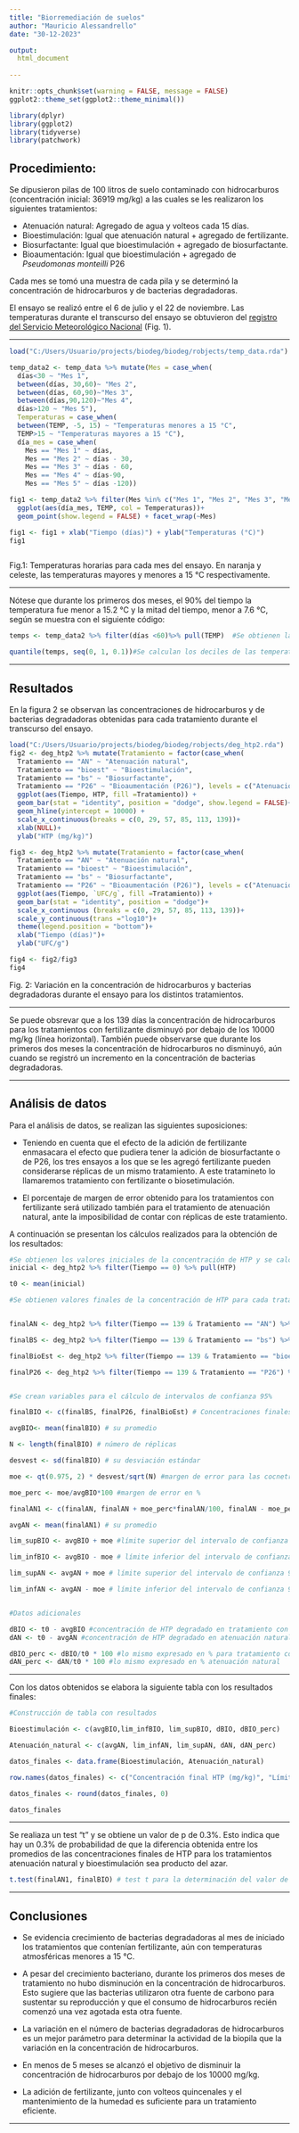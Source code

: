 ```yaml
---
title: "Biorremediación de suelos"
author: "Mauricio Alessandrello"
date: "30-12-2023"

output:
  html_document
    
---
```


```r
knitr::opts_chunk$set(warning = FALSE, message = FALSE)
ggplot2::theme_set(ggplot2::theme_minimal())

library(dplyr)
library(ggplot2)
library(tidyverse)
library(patchwork)
```



## Procedimiento:


Se dipusieron pilas de 100 litros de suelo contaminado con hidrocarburos (concentración inicial: 36919 mg/kg) a las cuales se les realizaron los siguientes tratamientos:  

* Atenuación natural: Agregado de agua y volteos cada 15 días.  
* Bioestimulación: Igual que atenuación natural + agregado de fertilizante.  
* Biosurfactante: Igual que bioestimulación + agregado de biosurfactante.  
* Bioaumentación: Igual que bioestimulación + agregado de *Pseudomonas monteilli* P26

Cada mes se tomó una muestra de cada pila y se determinó la concentración de hidrocarburos y de bacterias degradadoras.

El ensayo se realizó entre el 6 de julio y el 22 de noviembre. Las temperaturas durante el transcurso del ensayo se obtuvieron del [registro del Servicio Meteorológico Nacional](https://www.smn.gob.ar/descarga-de-datos) (Fig. 1).    

 

------------------------------------------------------------------------

```r

load("C:/Users/Usuario/projects/biodeg/biodeg/robjects/temp_data.rda")

temp_data2 <- temp_data %>% mutate(Mes = case_when(
  días<30 ~ "Mes 1", 
  between(días, 30,60)~ "Mes 2", 
  between(días, 60,90)~"Mes 3", 
  between(días,90,120)~"Mes 4",
  días>120 ~ "Mes 5"), 
  Temperaturas = case_when(
  between(TEMP, -5, 15) ~ "Temperaturas menores a 15 °C", 
  TEMP>15 ~ "Temperaturas mayores a 15 °C"),
  día_mes = case_when(
    Mes == "Mes 1" ~ días,
    Mes == "Mes 2" ~ días - 30,
    Mes == "Mes 3" ~ días - 60,
    Mes == "Mes 4" ~ días-90,
    Mes == "Mes 5" ~ días -120))

fig1 <- temp_data2 %>% filter(Mes %in% c("Mes 1", "Mes 2", "Mes 3", "Mes 4", "Mes 5")) %>%
  ggplot(aes(día_mes, TEMP, col = Temperaturas))+
  geom_point(show.legend = FALSE) + facet_wrap(~Mes)

fig1 <- fig1 + xlab("Tiempo (días)") + ylab("Temperaturas (°C)")
fig1



```

Fig.1: Temperaturas horarias para cada mes del ensayo. En naranja y celeste, las temperaturas mayores y menores a 15 °C 
respectivamente.  

---------------------------------------------------------------------------

Nótese que durante los primeros dos meses, el 90% del tiempo la temperatura fue menor a 15.2 °C y la mitad del tiempo, menor a 7.6 °C, según se muestra con el siguiente código: 

```r

temps <- temp_data2 %>% filter(días <60)%>% pull(TEMP)  #Se obtienen las temperaturas de los primeros 2 meses.

quantile(temps, seq(0, 1, 0.1))#Se calculan los deciles de las temperaturas de los primeros dos meses.
```



------------------------------------------------------------------------

## Resultados

En la figura 2 se observan las concentraciones de hidrocarburos y de bacterias degradadoras obtenidas para cada tratamiento durante el transcurso del ensayo. 

```r
load("C:/Users/Usuario/projects/biodeg/biodeg/robjects/deg_htp2.rda")
fig2 <- deg_htp2 %>% mutate(Tratamiento = factor(case_when(
  Tratamiento == "AN" ~ "Atenuación natural", 
  Tratamiento == "bioest" ~ "Bioestimulación",
  Tratamiento == "bs" ~ "Biosurfactante",
  Tratamiento == "P26" ~ "Bioaumentación (P26)"), levels = c("Atenuación natural", "Biosurfactante", "Bioaumentación (P26)", "Bioestimulación"))) %>% 
  ggplot(aes(Tiempo, HTP, fill =Tratamiento)) +
  geom_bar(stat = "identity", position = "dodge", show.legend = FALSE)+
  geom_hline(yintercept = 10000) + 
  scale_x_continuous(breaks = c(0, 29, 57, 85, 113, 139))+
  xlab(NULL)+
  ylab("HTP (mg/kg)")

fig3 <- deg_htp2 %>% mutate(Tratamiento = factor(case_when(
  Tratamiento == "AN" ~ "Atenuación natural", 
  Tratamiento == "bioest" ~ "Bioestimulación",
  Tratamiento == "bs" ~ "Biosurfactante",
  Tratamiento == "P26" ~ "Bioaumentación (P26)"), levels = c("Atenuación natural", "Biosurfactante", "Bioaumentación (P26)", "Bioestimulación"))) %>% 
  ggplot(aes(Tiempo, `UFC/g`, fill =Tratamiento)) +
  geom_bar(stat = "identity", position = "dodge")+
  scale_x_continuous (breaks = c(0, 29, 57, 85, 113, 139))+
  scale_y_continuous(trans ="log10")+
  theme(legend.position = "bottom")+
  xlab("Tiempo (días)")+
  ylab("UFC/g") 

fig4 <- fig2/fig3
fig4
```
Fig. 2: Variación en la concentración de hidrocarburos y bacterias degradadoras durante el ensayo para los distintos tratamientos.  

-------------------------------------------------------------------------------

Se puede obsrevar que a los 139 días la concentración de hidrocarburos para los tratamientos con fertilizante disminuyó por debajo de los 10000 mg/kg (línea horizontal). También puede observarse que durante los primeros dos meses la concentración de hidrocarburos no disminuyó, aún cuando se registró un incremento en la concentración de bacterias degradadoras.  

----------------------------------------------------------------------------

## Análisis de datos

Para el análisis de datos, se realizan las siguientes suposiciones:  

* Teniendo en cuenta que el efecto de la adición de fertilizante enmasacara el efecto que pudiera tener la adición de   biosurfactante o de P26, los tres ensayos a los que se les agregó fertilizante pueden considerarse réplicas de un mismo tratamiento. A este tratamineto lo llamaremos tratamiento con fertilizante o biosetimulación.  

* El porcentaje de margen de error obtenido para los tratamientos con fertilizante será utilizado también para el tratamiento de atenuación natural, ante la imposibilidad de contar con réplicas de este tratamiento.  

A continuación se presentan los cálculos realizados para la obtención de los resultados:



```r
#Se obtienen los valores iniciales de la concentración de HTP y se calcula su promedio
inicial <- deg_htp2 %>% filter(Tiempo == 0) %>% pull(HTP)

t0 <- mean(inicial)

#Se obtienen valores finales de la concentración de HTP para cada tratamiento


finalAN <- deg_htp2 %>% filter(Tiempo == 139 & Tratamiento == "AN") %>% pull(HTP) 

finalBS <- deg_htp2 %>% filter(Tiempo == 139 & Tratamiento == "bs") %>% pull(HTP)

finalBioEst <- deg_htp2 %>% filter(Tiempo == 139 & Tratamiento == "bioest") %>% pull(HTP)

finalP26 <- deg_htp2 %>% filter(Tiempo == 139 & Tratamiento == "P26") %>% pull(HTP)


#Se crean variables para el cálculo de intervalos de confianza 95%

finalBIO <- c(finalBS, finalP26, finalBioEst) # Concentraciones finales de tratamientos biológicos, se consideran como réplicas los distintos tratamientos porque no evidenciaron diferencias.

avgBIO<- mean(finalBIO) # su promedio

N <- length(finalBIO) # número de réplicas

desvest <- sd(finalBIO) # su desviación estándar

moe <- qt(0.975, 2) * desvest/sqrt(N) #margen de error para las cocnetraciones finales de HTP usando una distribución t.

moe_perc <- moe/avgBIO*100 #margen de error en %

finalAN1 <- c(finalAN, finalAN + moe_perc*finalAN/100, finalAN - moe_perc*finalAN/100)# concentraciones finales del tratamiento AN. Se considera una variación de más/menos moe_perc obtenida para los tratamientos BIO

avgAN <- mean(finalAN1) # su promedio

lim_supBIO <- avgBIO + moe #límite superior del intervalo de confianza 95% para los tratamientos con fertilizante

lim_infBIO <- avgBIO - moe # límite inferior del intervalo de confianza 95% para esos tratamientos

lim_supAN <- avgAN + moe # límite superior del intervalo de confianza 95% para el tratamiento de atenuación natural

lim_infAN <- avgAN - moe # límite inferior del intervalo de confianza 95% para el tratamiento de atenuación natural


#Datos adicionales

dBIO <- t0 - avgBIO #concentración de HTP degradado en tratamiento con fertilizante
dAN <- t0 - avgAN #concentración de HTP degradado en atenuación natural

dBIO_perc <- dBIO/t0 * 100 #lo mismo expresado en % para tratamiento con fertilizante
dAN_perc <- dAN/t0 * 100 #lo mismo expresado en % atenuación natural


```
-------------------------------------------------------------------------------

Con los datos obtenidos se elabora la siguiente tabla con los resultados finales:  

```r
#Construcción de tabla con resultados

Bioestimulación <- c(avgBIO,lim_infBIO, lim_supBIO, dBIO, dBIO_perc)

Atenuación_natural <- c(avgAN, lim_infAN, lim_supAN, dAN, dAN_perc) 

datos_finales <- data.frame(Bioestimulación, Atenuación_natural)

row.names(datos_finales) <- c("Concentración final HTP (mg/kg)", "Límite inferior 95% confianza (mg/kg)", "Límite superiror 95% confianza (mg/kg)", "Degradación de HTP (mg/kg)", "Degradación de HTP (%)")

datos_finales <- round(datos_finales, 0)

datos_finales
```
-----------------------------------------------------------------------------

Se realiaza un test "t" y se obtiene un valor de p de 0.3%. Esto indica que hay un 0.3% de probabilidad de que la diferencia obtenida entre los promedios de las concentraciones finales de HTP para los tratamientos atenuación natural y bioestimulación sea producto del azar.


```r
t.test(finalAN1, finalBIO) # test t para la determinación del valor de p y del intervalo de confianza 95% de la diferencia entre las concentraciones finales de los tratamientos con fertilizante y atenuación natural.
```

--------------------------------------------------------------------------------------

## Conclusiones

* Se evidencia crecimiento de bacterias degradadoras al mes de iniciado los tratamientos que contenían fertilizante, aún   con temperaturas  atmosféricas menores a 15 °C.  

* A pesar del crecimiento bacteriano, durante los primeros dos meses de tratamiento no hubo disminución en la              concentración de hidrocarburos. Esto sugiere que las bacterias utilizaron otra fuente de carbono para sustentar su       reproducción y que el consumo de hidrocarburos recién comenzó una vez agotada esta otra fuente.  

* La variación en el número de bacterias degradadoras de hidrocarburos es un mejor parámetro para determinar la actividad   de la biopila que la variación en la concentración de hidrocarburos.  

* En menos de 5 meses se alcanzó el objetivo de disminuir la concentración de hidrocarburos por debajo de los 10000        mg/kg.  

* La adición de fertilizante, junto con volteos quincenales y el mantenimiento de la humedad es suficiente para un tratamiento eficiente.  

----------------------------------------------------------------------------------------------------

